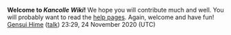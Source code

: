 '''Welcome to ''Kancolle Wiki''!'''
We hope you will contribute much and well.
You will probably want to read the [https://www.mediawiki.org/wiki/Special:MyLanguage/Help:Contents help pages].
Again, welcome and have fun! [[User:Gensui Hime|Gensui Hime]] ([[User talk:Gensui Hime|talk]]) 23:29, 24 November 2020 (UTC)